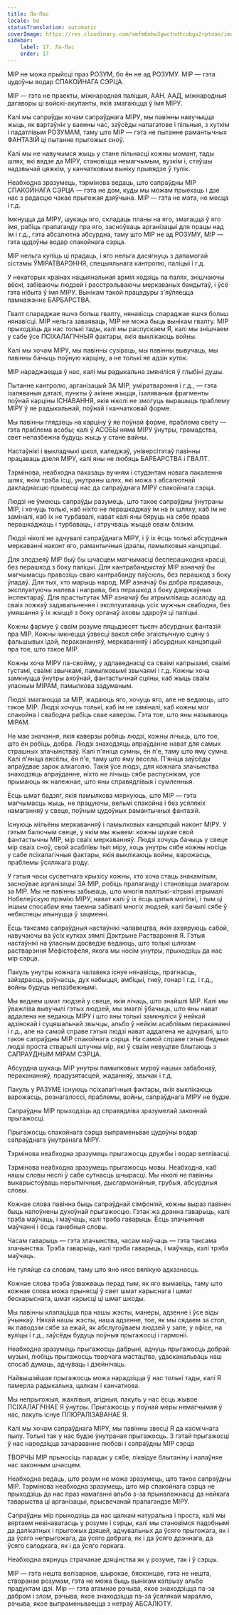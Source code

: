 ```yaml
---
title: Ла-Пас
locale: be
statusTranslation: automatic
coverImage: https://res.cloudinary.com/xmfm6mhw3gwctndtcubgx2rptnae/image/upload/v1740337243/small_cover_educacion_fundamental_a051170f1c.webp
sidebar:
    label: 17. Ла-Пас
    order: 17
---
```

МІР не можа прыйсці праз РОЗУМ, бо ён не ад РОЗУМУ. МІР — гэта цудоўны водар СПАКОЙНАГА СЭРЦА.

МІР — гэта не праекты, міжнародная паліцыя, ААН. ААД, міжнародныя дагаворы ці войскі-акупанты, якія змагаюцца ў імя МІРУ.

Калі мы сапраўды хочам сапраўднага МІРУ, мы павінны навучыцца жыць, як вартаўнік у ваенны час, заўсёды напагатове і пільныя, з хуткім і падатлівым РОЗУМАМ, таму што МІР — гэта не пытанне рамантычных ФАНТАЗІЙ ці пытанне прыгожых сноў.

Калі мы не навучымся жыць у стане пільнасці кожны момант, тады шлях, які вядзе да МІРУ, становіцца немагчымым, вузкім і, стаўшы надзвычай цяжкім, у канчатковым выніку прывядзе ў тупік.

Неабходна зразумець, тэрмінова ведаць, што сапраўдны МІР СПАКОЙНАГА СЭРЦА — гэта не дом, куды мы можам прыехаць і дзе нас з радасцю чакае прыгожая дзяўчына. МІР — гэта не мэта, не месца і г.д.

Імкнуцца да МІРУ, шукаць яго, складаць планы на яго, змагацца ў яго імя, рабіць прапаганду пра яго, засноўваць арганізацыі для працы над ім і г.д., гэта абсалютна абсурдна, таму што МІР не ад РОЗУМУ, МІР — гэта цудоўны водар спакойнага сэрца.

МІР нельга купіць ці прадаць, і яго нельга дасягнуць з дапамогай сістэмы ЎМІРАТВАРЭННЯ, спецыяльнага кантролю, паліцыі і г.д.

У некаторых краінах нацыянальная армія ходзіць па палях, знішчаючы вёскі, забіваючы людзей і расстрэльваючы меркаваных бандытаў, і ўсё гэта нібыта ў імя МІРУ. Вынікам такой працэдуры з'яўляецца памнажэнне БАРБАРСТВА.

Гвалт спараджае яшчэ больш гвалту, нянавісць спараджае яшчэ больш нянавісці. МІР нельга заваяваць, МІР не можа быць вынікам гвалту. МІР прыходзіць да нас толькі тады, калі мы распускаем Я, калі мы знішчаем у сабе ўсе ПСІХАЛАГІЧНЫЯ фактары, якія выклікаюць войны.

Калі мы хочам МІРУ, мы павінны сузіраць, мы павінны вывучаць, мы павінны бачыць поўную карціну, а не толькі яе адзін куток.

МІР нараджаецца ў нас, калі мы радыкальна змяніліся ў глыбіні душы.

Пытанне кантролю, арганізацый ЗА МІР, уміратварэння і г.д., — гэта ізаляваныя дэталі, пункты ў акіяне жыцця, ізаляваныя фрагменты поўнай карціны ІСНАВАННЯ, якія ніколі не змогуць вырашыць праблему МІРУ ў яе радыкальнай, поўнай і канчатковай форме.

Мы павінны глядзець на карціну ў яе поўнай форме, праблема свету — гэта праблема асобы; калі ў АСОБЫ няма МІРУ ўнутры, грамадства, свет непазбежна будуць жыць у стане вайны.

Настаўнікі і выкладчыкі школ, каледжаў, універсітэтаў павінны працаваць дзеля МІРУ, калі яны не любяць БАРБАРСТВА і ГВАЛТ.

Тэрмінова, неабходна паказаць вучням і студэнтам новага пакалення шлях, якім трэба ісці, унутраны шлях, які можа з абсалютнай дакладнасцю прывесці нас да сапраўднага МІРУ спакойнага сэрца.

Людзі не ўмеюць сапраўды разумець, што такое сапраўдны ўнутраны МІР, і хочуць толькі, каб ніхто не перашкаджаў ім на іх шляху, каб ім не заміналі, каб іх не турбавалі, нават калі яны бяруць на сябе права перашкаджаць і турбаваць, і атручваць жыццё сваім блізкім.

Людзі ніколі не адчувалі сапраўднага МІРУ, і ў іх ёсць толькі абсурдныя меркаванні наконт яго, рамантычныя ідэалы, памылковыя канцэпцыі.

Для злодзеяў МІР быў бы шчасцем магчымасці бесперашкодна красці, без перашкод з боку паліцыі. Для кантрабандыстаў МІР азначаў бы магчымасць правозіць сваю кантрабанду паўсюль, без перашкод з боку ўладаў. Для тых, хто марыць народ, МІР азначаў бы добра прадаваць, эксплуатуючы налева і направа, без перашкод з боку дзяржаўных інспектараў. Для прастытутак МІР азначаў бы атрымліваць асалоду ад сваіх ложкаў задавальнення і эксплуатаваць усіх мужчын свабодна, без умяшання ў іх жыццё з боку органаў аховы здароўя ці паліцыі.

Кожны фармуе ў сваім розуме пяцьдзесят тысяч абсурдных фантазій пра МІР. Кожны імкнецца ўзвесці вакол сябе эгаістычную сцяну з фальшывых ідэй, перакананняў, меркаванняў і абсурдных канцэпцый пра тое, што такое МІР.

Кожны хоча МІРУ па-свойму, у адпаведнасці са сваімі капрызамі, сваімі густамі, сваімі звычкамі, памылковымі звычаямі і г.д. Кожны хоча замкнуцца ўнутры ахоўнай, фантастычнай сцяны, каб жыць сваім уласным МІРАМ, памылкова задуманым.

Людзі змагаюцца за МІР, жадаюць яго, хочуць яго, але не ведаюць, што такое МІР. Людзі хочуць толькі, каб ім не заміналі, каб кожны мог спакойна і свабодна рабіць свае каверзы. Гэта тое, што яны называюць МІРАМ.

Не мае значэння, якія каверзы робяць людзі, кожны лічыць, што тое, што ён робіць, добра. Людзі знаходзяць апраўданне нават для самых страшных злачынстваў. Калі п'яніца сумны, ён п'е, таму што яму сумна. Калі п'яніца вясёлы, ён п'е, таму што яму весела. П'яніца заўсёды апраўдвае зарок алкаголю. Такія ўсе людзі, для кожнага злачынства знаходзяць апраўданне, ніхто не лічыць сябе распуснікам, усе прымаюць як належнае, што яны справядлівыя і сумленныя.

Ёсць шмат бадзяг, якія памылкова мяркуюць, што МІР — гэта магчымасць жыць, не працуючы, вельмі спакойна і без усялякіх намаганняў у свеце, поўным цудоўных рамантычных фантазій.

Існуюць мільёны меркаванняў і памылковых канцэпцый наконт МІРУ. У гэтым балючым свеце, у якім мы жывем: кожны шукае свой фантастычны МІР, мір сваіх меркаванняў. Людзі хочуць бачыць у свеце мір сваіх сноў, свой асаблівы тып міру, хоць унутры сябе кожны носіць у сабе псіхалагічныя фактары, якія выклікаюць войны, варожасць, праблемы ўсялякага роду.

У гэтыя часы сусветнага крызісу кожны, хто хоча стаць знакамітым, засноўвае арганізацыі ЗА МІР, робіць прапаганду і становіцца змагаром за МІР. Мы не павінны забываць, што многія палітыкі-хітрыкі атрымалі Нобелеўскую прэмію МІРУ, нават калі ў іх ёсць цэлыя могілкі, і тым ці іншым спосабам яны таемна забівалі многіх людзей, калі бачылі сябе ў небяспецы апынуцца ў зацменні.

Ёсць таксама сапраўдныя настаўнікі чалавецтва, якія ахвяруюць сабой, навучаючы ва ўсіх кутках зямлі Дактрыне Растварэння Я. Гэтыя настаўнікі на ўласным досведзе ведаюць, што толькі шляхам растварэння Мефістофеля, якога мы носім унутры, прыходзіць да нас мір сэрца.

Пакуль унутры кожнага чалавека існуе нянавісць, прагнасць, зайздрасць, рэўнасць, дух набыцця, амбіцыі, гнеў, гонар і г.д. і г.д., войны будуць непазбежнымі.

Мы ведаем шмат людзей у свеце, якія лічаць, што знайшлі МІР. Калі мы ўважліва вывучылі гэтых людзей, мы змаглі ўбачыць, што яны нават аддалена не ведаюць МІРУ і што яны толькі замкнуліся ў нейкай адзінокай і суцяшальнай звычцы, альбо ў нейкім асаблівым перакананні і г.д., але на самой справе гэтыя людзі нават аддалена не адчувалі, што такое сапраўдны МІР спакойнага сэрца. На самой справе гэтыя бедныя людзі проста стварылі штучны мір, які ў сваім невуцтве блытаюць з САПРАЎДНЫМ МІРАМ СЭРЦА.

Абсурдна шукаць МІР унутры памылковых муроў нашых забабонаў, перакананняў, прадузятасцей, жаданняў, звычак і г.д.

Пакуль у РАЗУМЕ існуюць псіхалагічныя фактары, якія выклікаюць варожасць, рознагалоссі, праблемы, войны, сапраўднага МІРУ не будзе.

Сапраўдны МІР прыходзіць ад справядліва зразумелай законнай прыгажосці.

Прыгажосць спакойнага сэрца выпраменьвае цудоўны водар сапраўднага ўнутранага МІРУ.

Тэрмінова неабходна зразумець прыгажосць дружбы і водар ветлівасці.

Тэрмінова неабходна зразумець прыгажосць мовы. Неабходна, каб нашы словы неслі ў сабе сутнасць шчырасці. Мы ніколі не павінны выкарыстоўваць нерытмічныя, дысгармонійныя, грубыя, абсурдныя словы.

Кожнае слова павінна быць сапраўднай сімфоніяй, кожны выраз павінен быць напоўнены духоўнай прыгажосцю. Гэтак жа дрэнна гаварыць, калі трэба маўчаць, і маўчаць, калі трэба гаварыць. Ёсць злачынныя маўчанні і ёсць ганебныя словы.

Часам гаварыць — гэта злачынства, часам маўчаць — гэта таксама злачынства. Трэба гаварыць, калі трэба гаварыць, і маўчаць, калі трэба маўчаць.

Не гуляйце са словам, таму што яно нясе вялікую адказнасць.

Кожнае слова трэба ўзважваць перад тым, як яго вымавіць, таму што кожнае слова можа прынесці ў свет шмат карыснага і шмат бескарыснага, шмат карысці ці шмат шкоды.

Мы павінны клапаціцца пра нашы жэсты, манеры, адзенне і ўсе віды ўчынкаў. Няхай нашы жэсты, наша адзенне, тое, як мы сядаем за стол, як паводзім сябе за ежай, як абслугоўваем людзей у зале, у офісе, на вуліцы і г.д., заўсёды будуць поўныя прыгажосці і гармоніі.

Неабходна зразумець прыгажосць дабрыні, адчуць прыгажосць добрай музыкі, любіць прыгажосць творчага мастацтва, удасканальваць наш спосаб думаць, адчуваць і дзейнічаць.

Найвышэйшая прыгажосць можа нарадзіцца ў нас толькі тады, калі Я памерла радыкальна, цалкам і канчаткова.

Мы непрыгожыя, жахлівыя, агідныя, пакуль у нас ёсць жывое ПСІХАЛАГІЧНАЕ Я ўнутры. Прыгажосць у поўнай меры немагчымая ў нас, пакуль існуе ПЛЮРАЛІЗАВАНАЕ Я.

Калі мы хочам сапраўднага МІРУ, мы павінны звесці Я да касмічнага пылу. Толькі так у нас будзе ўнутраная прыгажосць. З гэтай прыгажосці ў нас народзіцца зачараванне любові і сапраўдны МІР сэрца

ТВОРЧЫ МІР прыносіць парадак у сябе, ліквідуе блытаніну і напаўняе нас законным шчасцем.

Неабходна ведаць, што розум не можа зразумець, што такое сапраўдны МІР. Тэрмінова неабходна зразумець, што мір спакойнага сэрца не прыходзіць да нас праз намаганні альбо з-за прыналежнасці да нейкага таварыства ці арганізацыі, прысвечанай прапагандзе МІРУ.

Сапраўдны мір прыходзіць да нас цалкам натуральна і проста, калі мы вяртаем невінаватасць у розуме і сэрцы, калі мы становімся падобнымі да далікатных і прыгожых дзяцей, адчувальных да ўсяго прыгожага, як і да ўсяго непрыгожага, да ўсяго добрага, як і да ўсяго дрэннага, да ўсяго салодкага, як і да ўсяго горкага.

Неабходна вярнуць страчанае дзяцінства як у розуме, так і ў сэрцы.

МІР — гэта нешта велізарнае, шырокае, бясконцае, гэта не нешта, створанае розумам, гэта не можа быць вынікам капрызу альбо прадуктам ідэі. Мір — гэта атамнае рэчыва, якое знаходзіцца па-за дабром і злом, рэчыва, якое знаходзіцца па-за ўсялякай мараллю, рэчыва, якое выпраменьваецца з нетраў АБСАЛЮТУ.

